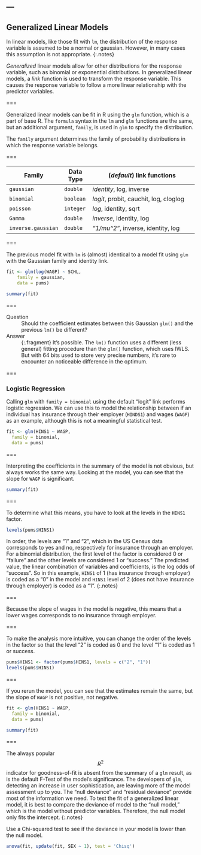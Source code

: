 ---
---

## Generalized Linear Models

In linear models, like those fit with `lm`, the distribution of the response variable is assumed to be a normal or gaussian. However, in many cases this assumption is not appropriate. 
{:.notes}

*Generalized* linear models allow for other distributions for the response variable, such as binomial or exponential distributions. In generalized linear models, a *link* function is used to transform the response variable. This causes the response variable to follow a more linear relationship with the predictor variables. 

===

Generalized linear models can be fit in R using the `glm` function, which is a part of base R. The `formula` syntax in the `lm` and `glm` functions are the same, but an additional argument, `family`, is used in `glm` to specify the distribution. 

The `family` argument determines the family of probability distributions in
which the response variable belongs.

===

| Family             | Data Type | (*default*) link functions             |
|--------------------|-----------|----------------------------------------|
| `gaussian`         | `double`  | *identity*, log, inverse               |
| `binomial`         | `boolean` | *logit*, probit, cauchit, log, cloglog |
| `poisson`          | `integer` | *log*, identity, sqrt                  |
| `Gamma`            | `double`  | *inverse*, identity, log               |
| `inverse.gaussian` | `double`  | *"1/mu^2"*, inverse, identity, log     |



===

The previous model fit with `lm` is (almost) identical to a model fit using
`glm` with the Gaussian family and identity link.

```r
fit <- glm(log(WAGP) ~ SCHL,
    family = gaussian,
    data = pums)
```

```r
summary(fit)
```

===

Question
: Should the coefficient estimates between this Gaussian `glm()` and the previous
`lm()` be different?

Answer
: {:.fragment} It's possible. The `lm()` function uses a different (less
general) fitting procedure than the `glm()` function, which uses IWLS. But with
64 bits used to store very precise numbers, it's rare to encounter an noticeable
difference in the optimum.

===

### Logistic Regression

Calling `glm` with `family = binomial` using the default "logit" link performs
logistic regression. We can use this to model the relationship between if an individual has insurance through their employer (`HINDS1`) and wages (`WAGP`) as an example, although this is not a meaningful statistical test.

```r
fit <- glm(HINS1 ~ WAGP,
  family = binomial,
  data = pums)
```

===

Interpreting the coefficients in the summary of the model is not obvious, but always works
the same way. Looking at the model, you can see that the slope for `WAGP` is significant. 

```r
summary(fit)
```

===

To determine what this means, you have to look at the levels in the `HINS1` factor. 

```r
levels(pums$HINS1)
```

In order, the levels are "1" and "2", which in the US Census data corresponds to yes and no, respectively for insurance through an employer. For a binomial distribution, the first level of the factor is considered 0 or "failure" and the other levels are considered 1 or "success." The predicted value, the linear combination of variables and coefficients, is the log odds of "success". So in this example, `HINS1` of 1 (has insurance through employer) is coded as a "0" in the model and `HINS1` level of 2 (does not have insurance through employer) is coded as a "1". 
{:.notes}

===

Because the slope of wages in the model is negative, this means that a lower wages corresponds to no insurance through employer. 

===

To make the analysis more intuitive, you can change the order of the levels in the factor so that the level "2" is coded as 0 and the level "1" is coded as 1 or success. 

```r
pums$HINS1 <- factor(pums$HINS1, levels = c("2", "1"))
levels(pums$HINS1)
```

===

If you rerun the model, you can see that the estimates remain the same, but the slope of `WAGP` is not positive, not negative. 

```r
fit <- glm(HINS1 ~ WAGP,
  family = binomial,
  data = pums)
```

```r
summary(fit)
```

===

The always popular $$R^2$$ indicator for goodness-of-fit is absent from the
summary of a `glm` result, as is the default F-Test of the model's significance.
The developers of `glm`, detecting an increase in user sophistication, are
leaving more of the model assessment up to you. The "null deviance" and
"residual deviance" provide most of the information we need. To test the fit of a generalized linear model, it is best to compare the deviance of model to the "null model," which is the model without predictor variables. Therefore, the null model only fits the intercept. 
{:.notes}

Use a Chi-squared test to see if the deviance in your model is lower than the null model.

```r
anova(fit, update(fit, SEX ~ 1), test = 'Chisq')
```
